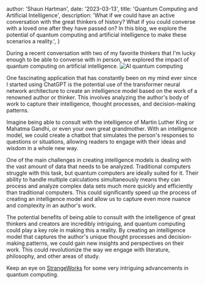 
  author: 'Shaun Hartman',
  date: '2023-03-13',
  title: 'Quantum Computing and Artificial Intelligence',
  description:
    'What if we could have an active conversation with the great thinkers of history? What if you could converse with a loved one after they have passed on? In this blog, we explore the potential of quantum computing and artificial intelligence to make these scenarios a reality.',
}


During a recent conversation with two of my favorite thinkers that I'm lucky enough to be able to converse with in person, we explored the impact of quantum computing on artificial intelligence. 
<Image src={aiQuantum} alt="AI quantum computing" />

One fascinating application that has constantly been on my mind ever since I started using ChatGPT is the potential use of the transformer neural network architecture to create an intelligence model based on the work of a renowned author or thinker. This involves analyzing the author's body of work to capture their intelligence, thought processes, and decision-making patterns.

Imagine being able to consult with the intelligence of Martin Luther King or Mahatma Gandhi, or even your own great grandmother. With an intelligence model, we could create a chatbot that simulates the person's responses to questions or situations, allowing readers to engage with their ideas and wisdom in a whole new way.

One of the main challenges in creating intelligence models is dealing with the vast amount of data that needs to be analyzed. Traditional computers struggle with this task, but quantum computers are ideally suited for it. Their ability to handle multiple calculations simultaneously means they can process and analyze complex data sets much more quickly and efficiently than traditional computers. This could significantly speed up the process of creating an intelligence model and allow us to capture even more nuance and complexity in an author's work.

The potential benefits of being able to consult with the intelligence of great thinkers and creators are incredibly intriguing, and quantum computing could play a key role in making this a reality. By creating an intelligence model that captures the author's unique thought processes and decision-making patterns, we could gain new insights and perspectives on their work. This could revolutionize the way we engage with literature, philosophy, and other areas of study.

Keep an eye on [StrangeWorks](https://strangeworks.com/) for some very intriguing advancements in quantum computing.






